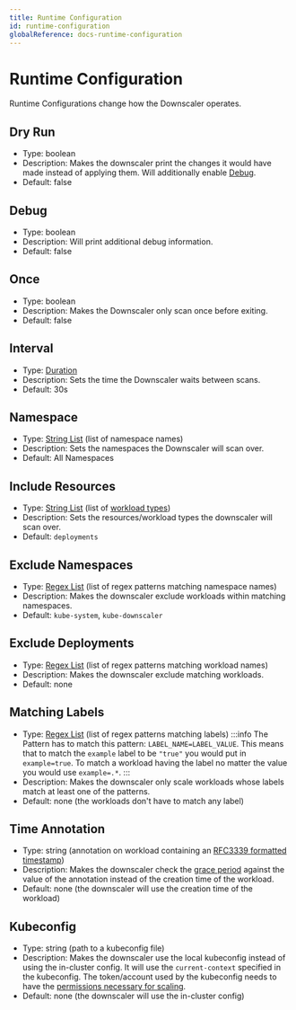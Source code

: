 ```yaml
---
title: Runtime Configuration
id: runtime-configuration
globalReference: docs-runtime-configuration
---
```


# Runtime Configuration

Runtime Configurations change how the Downscaler operates.

## Dry Run

- Type: boolean
- Description: Makes the downscaler print the changes it would have made instead of applying them.
  Will additionally enable [Debug](#debug).
- Default: false

## Debug

- Type: boolean
- Description: Will print additional debug information.
- Default: false

## Once

- Type: boolean
- Description: Makes the Downscaler only scan once before exiting.
- Default: false

## Interval

- Type: [Duration](ref:docs-duration)
- Description: Sets the time the Downscaler waits between scans.
- Default: 30s

## Namespace

- Type: [String List](ref:docs-string-list) (list of namespace names)
- Description: Sets the namespaces the Downscaler will scan over.
- Default: All Namespaces

## Include Resources

- Type: [String List](ref:docs-string-list) (list of [workload types](ref:docs-workload-types))
- Description: Sets the resources/workload types the downscaler will scan over.
- Default: `deployments`

## Exclude Namespaces

- Type: [Regex List](ref:docs-regex-list) (list of regex patterns matching namespace names)
- Description: Makes the downscaler exclude workloads within matching namespaces.
- Default: `kube-system`, `kube-downscaler`

## Exclude Deployments

- Type: [Regex List](ref:docs-regex-list) (list of regex patterns matching workload names)
- Description: Makes the downscaler exclude matching workloads.
- Default: none

## Matching Labels

- Type: [Regex List](ref:docs-regex-list) (list of regex patterns matching labels)
  :::info
  The Pattern has to match this pattern: `LABEL_NAME=LABEL_VALUE`.
  This means that to match the `example` label to be `"true"` you would put in `example=true`.
  To match a workload having the label no matter the value you would use `example=.*`.
  :::
- Description: Makes the downscaler only scale workloads whose labels match at least one of the patterns.
- Default: none (the workloads don't have to match any label)

## Time Annotation

- Type: string (annotation on workload containing an [RFC3339 formatted timestamp](https://datatracker.ietf.org/doc/html/rfc3339))
- Description: Makes the downscaler check the [grace period](ref:docs-values#grace-period) against the value of the annotation instead of the creation time of the workload.
- Default: none (the downscaler will use the creation time of the workload)

## Kubeconfig

- Type: string (path to a kubeconfig file)
- Description: Makes the downscaler use the local kubeconfig instead of using the in-cluster config.
  It will use the `current-context` specified in the kubeconfig.
  The token/account used by the kubeconfig needs to have the [permissions necessary for scaling](ref:docs-helm-permissions).
- Default: none (the downscaler will use the in-cluster config)
